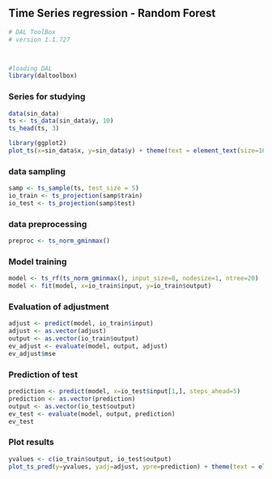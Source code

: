 ## Time Series regression - Random Forest

```r
# DAL ToolBox
# version 1.1.727



#loading DAL
library(daltoolbox) 
```

### Series for studying

```r
data(sin_data)
ts <- ts_data(sin_data$y, 10)
ts_head(ts, 3)
```

```r
library(ggplot2)
plot_ts(x=sin_data$x, y=sin_data$y) + theme(text = element_text(size=16))
```

### data sampling

```r
samp <- ts_sample(ts, test_size = 5)
io_train <- ts_projection(samp$train)
io_test <- ts_projection(samp$test)
```

### data preprocessing

```r
preproc <- ts_norm_gminmax()
```

### Model training

```r
model <- ts_rf(ts_norm_gminmax(), input_size=8, nodesize=1, ntree=20)
model <- fit(model, x=io_train$input, y=io_train$output)
```

### Evaluation of adjustment

```r
adjust <- predict(model, io_train$input)
adjust <- as.vector(adjust)
output <- as.vector(io_train$output)
ev_adjust <- evaluate(model, output, adjust)
ev_adjust$mse
```

### Prediction of test

```r
prediction <- predict(model, x=io_test$input[1,], steps_ahead=5)
prediction <- as.vector(prediction)
output <- as.vector(io_test$output)
ev_test <- evaluate(model, output, prediction)
ev_test
```

### Plot results

```r
yvalues <- c(io_train$output, io_test$output)
plot_ts_pred(y=yvalues, yadj=adjust, ypre=prediction) + theme(text = element_text(size=16))
```

